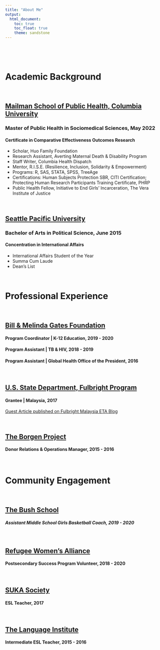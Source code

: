 ```yaml
---
title: "About Me"
output: 
  html_document:
    toc: true
    toc_float: true
    theme: sandstone
---
```

<p>&nbsp;</p>
<p>&nbsp;</p>
# **Academic Background**
<p>&nbsp;</p>
## [Mailman School of Public Health, Columbia University](https://www.publichealth.columbia.edu/)
### Master of Public Health in Sociomedical Sciences, May 2022
#### Certificate in Comparative Effectiveness Outcomes Research
* Scholar, Huo Family Foundation
* Research Assistant, Averting Maternal Death & Disability Program
* Staff Writer, Columbia Health Dispatch
* Mentor, R.I.S.E. (Resilience, Inclusion, Solidarity & Empowerment)
* Programs: R, SAS, STATA, SPSS, TreeAge
* Certifications: Human Subjects Protection SBR, CITI Certification; Protecting Human Research Participants Training Certificate, PHRP
* Public Health Fellow, Initiative to End Girls’ Incarceration, The Vera Institute of Justice
<p>&nbsp;</p>

## [Seattle Pacific University](https://spu.edu/)
### Bachelor of Arts in Political Science, June 2015
#### Concentration in International Affairs
* International Affairs Student of the Year
* Summa Cum Laude
* Dean’s List
<p>&nbsp;</p>

# **Professional Experience**
<p>&nbsp;</p>
## [Bill & Melinda Gates Foundation](https://www.gatesfoundation.org/)
#### Program Coordinator | K-12 Education, 2019 - 2020
#### Program Assistant | TB & HIV, 2018 - 2019
#### Program Assistant | Global Health Office of the President, 2016
<p>&nbsp;</p>
## [U.S. State Department, Fulbright Program](https://www.macee.org.my/)
#### Grantee | Malaysia, 2017
[Guest Article published on Fulbright Malaysia ETA Blog](https://fulbrightmalaysiaeta.blogspot.com/2017/10/satu-malaysia-rocking-boats-and-eating.html)
<p>&nbsp;</p>
## [The Borgen Project](https://borgenproject.org/)
#### Donor Relations & Operations Manager, 2015 - 2016
<p>&nbsp;</p>

# **Community Engagement**
<p>&nbsp;</p>
## [The Bush School](https://bushblazersathletics.com/)
##### Assistant Middle School Girls Basketball Coach, 2019 - 2020
<p>&nbsp;</p>
## [Refugee Women's Alliance](https://www.rewa.org/)
#### Postsecondary Success Program Volunteer, 2018 - 2020
<p>&nbsp;</p>
## [SUKA Society](https://www.sukasociety.org/)
#### ESL Teacher, 2017
<p>&nbsp;</p>
## [The Language Institute](https://www.upc.org/connect/internationals/english-as-a-second-language/)
#### Intermediate ESL Teacher, 2015 - 2016

<p>&nbsp;</p>
